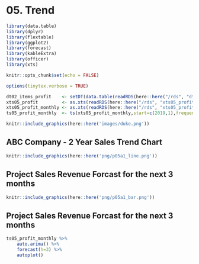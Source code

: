 \newpage
# 05. Trend {#intro}

```r
library(data.table)
library(dplyr)
library(flextable)
library(ggplot2)
library(forecast)
library(kableExtra)
library(officer)
library(xts)
```

```r
knitr::opts_chunk$set(echo = FALSE)
```

```r
options(tinytex.verbose = TRUE)
```

```r
dt02_items_profit    <- setDT(data.table(readRDS(here::here("/rds", "dt02_items_profit.rds"))))
xts05_profit         <- as.xts(readRDS(here::here("/rds", "xts05_profit.rds")))
xts05_profit_monthly <- as.xts(readRDS(here::here("/rds", "xts05_profit_monthly.rds")))
ts05_profit_monthly  <- ts(xts05_profit_monthly,start=c(2019,1),frequency=12)
```

```r
knitr::include_graphics(here::here('images/duke.png'))
```

## ABC Company - 2 Year Sales Trend Chart
```r
knitr::include_graphics(here::here('png/p05a1_line.png'))
```

## Project Sales Revenue Forcast for the next 3 months
```r
knitr::include_graphics(here::here('png/p05a1_bar.png'))
```

## Project Sales Revenue Forcast for the next 3 months
```r
ts05_profit_monthly %>%
    auto.arima() %>%
    forecast(h=3) %>%
    autoplot()
```
